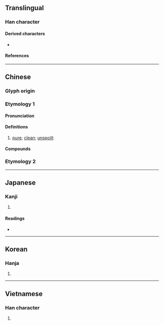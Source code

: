 {{also|凈|浄|净}}
{{character info/new}}
==Translingual==
{{Han simplified forms|淨|浄|净}}

===Han character===
{{Han char|rn=85|rad=水|as=08|sn=11|four=32157|canj=EBSD|ids=⿰氵爭}}

====Derived characters====
* {{l|mul|[[𪸊]]}}

====References====
{{Han ref|kx=0630.270|dkj=17669|dj=1033.070|hdz=31655.021|uh=6DE8}}

----

==Chinese==
{{zh-forms|s=净}}

===Glyph origin===
{{Han etym}}

===Etymology 1===

====Pronunciation====
{{zh-pron
|m=jìng
|m-s=
|dg=
|c=zeng6,zing6
|c-t=
|g=
|h=pfs=chhiang
|j=
|mb=
|md=
|mn=chiāⁿ/tw,xm,zz:chīⁿ/chēng
|mn_note=chiāⁿ/chīⁿ - vernacular; chēng - literary
|mn-t=
|w=3xxin
|x=
|mc=y
|oc=y
|cat=a
}}

====Definitions====
{{zh-hanzi}}

# [[pure]]; [[clean]]; [[unspoilt]]

====Compounds====
{{zh-der|乾淨|大淨|小淨|代淨|明淨|洗淨|淨值|淨利|淨化|淨土|淨水|淨水器|淨盡|淨身|淨重|清淨|純淨|素淨|不乾淨|外淨|不乾不淨|乾淨爽利|乾圓潔淨|一乾二淨|心淨|勻淨|僻淨|乾淨俐落|副淨|小淨手|六根清淨|乾乾淨淨|不淨觀|三淨肉|淨院|沙悟淨|清淨無為|沒乾沒淨|淨面|淨君|白白淨淨|淨價|潔淨|淨化燃煤|淨角|白淨|淨桶|淨化作用|淨手|推乾淨兒|淨理|淨飯王|甜鞋淨襪|清淨守節|淨土宗|淨素|窗明几淨|水淨鵝飛|澄淨|淨本|明淨敞亮|打鬼淨淨|明窗淨几|白淨面皮|淨投資|洗淨鉛華|打淨撈乾|淨琉璃|源清流淨|淨賺|淨瓶|淨餘|淨頭|淨筵|淨業|淨心|淨光|淨值法|消滅淨盡|沒乾淨|淨宅|淨身人|東淨|淨噸位|淨鞭|淨髮|西方淨土|自淨作用|耳根清淨|罄淨|紅淨|絲鞋淨襪|風輕雲淨|義淨|純淨新聞|背淨}}

===Etymology 2===
{{zh-see|埩|v|[[moat]] around the gate of the capital of ancient state of Lu}}
{{zh-cat|Intermediate}}

----

==Japanese==
{{ja-kanji forms|浄|淨}}

===Kanji===
{{ja-kanji|grade=|rs=水08|shin=浄}}

# {{defn|lang=ja|sort=水08}}

====Readings====
* {{ja-readings
|goon=じょう
|kanon=せい
|kun=きよい}}

----

==Korean==

===Hanja===
{{ko-hanja|hangeul=정}}

# {{defn|lang=ko|sort=水08}}

----

==Vietnamese==

===Han character===
{{vi-hantu|[[gianh]], [[tạnh]], [[tĩnh]], [[tịnh]]|rs=水08}}

# {{defn|lang=vi|sort=水08}}